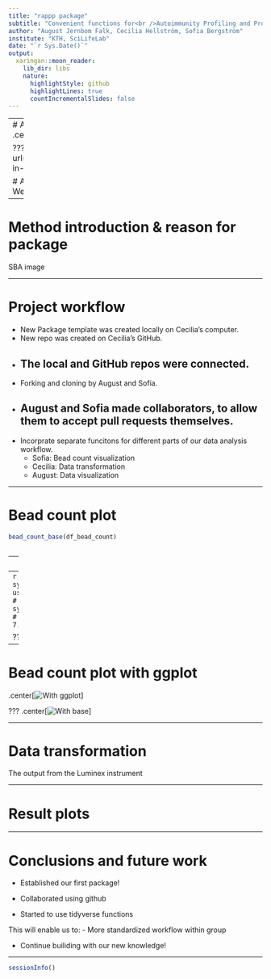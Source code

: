 ```yaml
---
title: "rappp package"
subtitle: "Convenient functions for<br />Autoimmunity Profiling and Protein Profiling<br />data analysis using R"
author: "August Jernbom Falk, Cecilia Hellström, Sofia Bergström"
institute: "KTH, SciLifeLab"
date: "`r Sys.Date()`"
output:
  xaringan::moon_reader:
    lib_dir: libs
    nature:
      highlightStyle: github
      highlightLines: true
      countIncrementalSlides: false
---
```



---
# Affinity proteomics
## Protein profiling and Autoimmunity profiling
.center[![SciLifeLab](images/scilifelab-in-stockholm.jpg)]


???
background-image: url(https://ki.se/sites/default/files/migrate/styles/adaptive/public/scilifelab-in-stockholm.jpg)
background-position: right
background-size: contain

# Affinity proteomics
## Protein profiling and Autoimmunity profiling
???
We are from SciLifeLab
blah blah
loggor
 
---

# Method introduction & reason for package

SBA image

---

# Project workflow

- New Package template was created locally on Cecilia's computer.
- New repo was created on Cecilia's GitHub.
- The local and GitHub repos were connected.
--

- Forking and cloning by August and Sofia.
- August and Sofia made collaborators, to allow them to accept pull requests themselves.
--

- Incorprate separate funcitons for different parts of our data analysis workflow.
  - Sofia: Bead count visualization
  - Cecilia: Data transformation
  - August: Data visualization

---

# Bead count plot

```r

bead_count_base(df_bead_count)



```

--
```r
bead_count_ggplot(df_bead_count)

```
--
```r
#> system.time(bead_count_base(df_bead_count))
#   user  system elapsed 
# 16.030   0.140  16.255 
#
#
#> system.time(bead_count_ggplot(df_bead_count))
#   user  system elapsed 
#  7.012   0.171   7.233
```


???
---
# Bead count plot with ggplot
.center[![With ggplot](images/bead_count_ggplot.png)]

???
.center[![With base](images/bead_count_base.png)]

---

# Data transformation

The output from the Luminex instrument 

---

# Result plots

---

# Conclusions and future work

- Established our first package!

- Collaborated using github

- Started to use tidyverse functions

  
    
      
      
  
  
  

This will enable us to:
- More standardized workflow within group

- Continue builiding with our new knowledge!

---
```r
sessionInfo()

```

